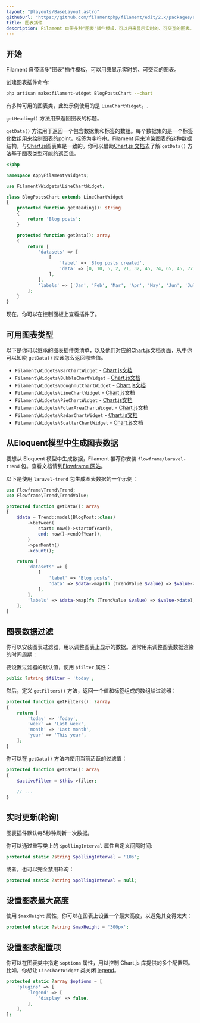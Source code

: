 ```yaml
---
layout: "@layouts/BaseLayout.astro"
githubUrl: "https://github.com/filamentphp/filament/edit/2.x/packages/admin/docs/04-dashboard/03-charts.md"
title: 图表插件
description: Filament 自带多种"图表"插件模板，可以用来显示实时的、可交互的图表。
---
```


## 开始

Filament 自带诸多"图表"插件模板，可以用来显示实时的、可交互的图表。

创建图表插件命令:

```bash
php artisan make:filament-widget BlogPostsChart --chart
```

有多种可用的图表类，此处示例使用的是 `LineChartWidget`。.

`getHeading()` 方法用来返回图表的标题。

`getData()` 方法用于返回一个包含数据集和标签的数组。每个数据集的是一个标签化数组用来绘制图表的point，标签为字符串。Filament 用来渲染图表的这种数据结构，与[Chart.js](https://www.chartjs.org/docs)图表库是一致的。你可以借助[Chart.js 文档](https://www.chartjs.org/docs)去了解 `getData()` 方法基于图表类型可能的返回值。

```php
<?php

namespace App\Filament\Widgets;

use Filament\Widgets\LineChartWidget;

class BlogPostsChart extends LineChartWidget
{
    protected function getHeading(): string
    {
        return 'Blog posts';
    }

    protected function getData(): array
    {
        return [
            'datasets' => [
                [
                    'label' => 'Blog posts created',
                    'data' => [0, 10, 5, 2, 21, 32, 45, 74, 65, 45, 77, 89],
                ],
            ],
            'labels' => ['Jan', 'Feb', 'Mar', 'Apr', 'May', 'Jun', 'Jul', 'Aug', 'Sep', 'Oct', 'Nov', 'Dec'],
        ];
    }
}
```

现在，你可以在控制面板上查看插件了。

## 可用图表类型

以下是你可以继承的图表插件类清单，以及他们对应的[Chart.js](https://www.chartjs.org/docs)文档页面，从中你可以知晓 `getData()` 应该怎么返回哪些值。

- `Filament\Widgets\BarChartWidget` - [Chart.js文档](https://www.chartjs.org/docs/latest/charts/bar)
- `Filament\Widgets\BubbleChartWidget` - [Chart.js文档](https://www.chartjs.org/docs/latest/charts/bubble)
- `Filament\Widgets\DoughnutChartWidget` - [Chart.js文档](https://www.chartjs.org/docs/latest/charts/doughnut)
- `Filament\Widgets\LineChartWidget` - [Chart.js文档](https://www.chartjs.org/docs/latest/charts/line)
- `Filament\Widgets\PieChartWidget` - [Chart.js文档](https://www.chartjs.org/docs/latest/charts/doughnut)
- `Filament\Widgets\PolarAreaChartWidget` - [Chart.js文档](https://www.chartjs.org/docs/latest/charts/polar)
- `Filament\Widgets\RadarChartWidget` - [Chart.js文档](https://www.chartjs.org/docs/latest/charts/radar)
- `Filament\Widgets\ScatterChartWidget` - [Chart.js文档](https://www.chartjs.org/docs/latest/charts/scatter)

## 从Eloquent模型中生成图表数据

要想从 Eloquent 模型中生成数据，Filament 推荐你安装 `flowframe/laravel-trend` 包。查看文档请到[Flowframe 网站](https://docs.flowfra.me/docs/laravel-trend/installation-and-setup)。

以下是使用 `laravel-trend` 包生成图表数据的一个示例：

```php
use Flowframe\Trend\Trend;
use Flowframe\Trend\TrendValue;

protected function getData(): array
{
    $data = Trend::model(BlogPost::class)
        ->between(
            start: now()->startOfYear(),
            end: now()->endOfYear(),
        )
        ->perMonth()
        ->count();

    return [
        'datasets' => [
            [
                'label' => 'Blog posts',
                'data' => $data->map(fn (TrendValue $value) => $value->aggregate),
            ],
        ],
        'labels' => $data->map(fn (TrendValue $value) => $value->date),
    ];
}
```

## 图表数据过滤

你可以安装图表过滤器，用以调整图表上显示的数据。通常用来调整图表数据渲染的时间周期：

要设置过滤器的默认值，使用 `$filter` 属性：

```php
public ?string $filter = 'today';
```

然后，定义 `getFilters()` 方法，返回一个值和标签组成的数组给过滤器：

```php
protected function getFilters(): ?array
{
    return [
        'today' => 'Today',
        'week' => 'Last week',
        'month' => 'Last month',
        'year' => 'This year',
    ];
}
```

你可以在 `getData()` 方法内使用当前活跃的过滤值：

```php
protected function getData(): array
{
    $activeFilter = $this->filter;
    
    // ...
}
```

## 实时更新(轮询)

图表插件默认每5秒钟刷新一次数据。

你可以通过重写类上的 `$pollingInterval` 属性自定义间隔时间:

```php
protected static ?string $pollingInterval = '10s';
```

或者，也可以完全禁用轮询：

```php
protected static ?string $pollingInterval = null;
```

## 设置图表最大高度

使用 `$maxHeight` 属性，你可以在图表上设置一个最大高度，以避免其变得太大：

```php
protected static ?string $maxHeight = '300px';
```

## 设置图表配置项

你可以在图表类中指定 `$options` 属性，用以控制 Chart.js 库提供的多个配置项。比如，你想让 `LineChartWidget` 类关闭 [legend](https://www.chartjs.org/docs/latest/configuration/legend.html)。

```php
protected static ?array $options = [
    'plugins' => [
        'legend' => [
            'display' => false,
        ],
    ],
];
```
